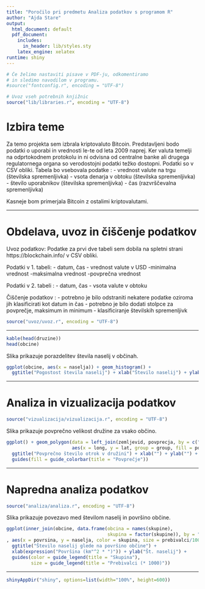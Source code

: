```yaml
---
title: "Poročilo pri predmetu Analiza podatkov s programom R"
author: "Ajda Stare"
output:
  html_document: default
  pdf_document:
    includes:
      in_header: lib/styles.sty
    latex_engine: xelatex
runtime: shiny
---
```


```r
# Če želimo nastaviti pisave v PDF-ju, odkomentiramo
# in sledimo navodilom v programu.
#source("fontconfig.r", encoding = "UTF-8")

# Uvoz vseh potrebnih knjižnic
source("lib/libraries.r", encoding = "UTF-8")
```

# Izbira teme

Za temo projekta sem izbrala kriptovaluto Bitcoin. Predstavljeni bodo podatki o uporabi in vrednosti le-te od leta 2009 naprej. Ker valuta temelji na odprtokodnem protokolu in ni odvisna od centralne banke ali drugega regulatornega organa so verodostojni podatki težko dostopni. Podatki so v CSV obliki. Tabela bo vsebovala podatke : 
- vrednost valute na trgu (številska spremenljivka)
- vsota denarja v obtoku (številska spremenljivka)
- število uporabnikov (številska spremenljivka)
- čas (razvrščevalna spremenljivka)

Kasneje bom primerjala Bitcoin z ostalimi kriptovalutami. 


***

# Obdelava, uvoz in čiščenje podatkov
Uvoz podatkov: 
Podatke za prvi dve tabeli sem dobila na spletni strani https://blockchain.info/ v CSV obliki. 

Podatki v 1. tabeli: 
- datum, čas
- vrednost valute v USD
-minimalna vrednost
-maksimalna vrednost
-povprečna vrednost

Podatki v 2. tabeli : 
- datum, čas
- vsota valute v obtoku


Čiščenje podatkov : 
- potrebno je bilo odstraniti nekatere podatke oziroma jih klasificirati kot datum in čas
- potrebno je bilo dodati stolpce za povprečje, maksimum in minimum
- klasificiranje številskih spremenljivk



```r
source("uvoz/uvoz.r", encoding = "UTF-8")
```
***

```r
kable(head(druzine))
head(obcine)
```

Slika \ref{fig:histogram} prikazuje porazdelitev števila naselij v občinah.

```r
ggplot(obcine, aes(x = naselja)) + geom_histogram() +
  ggtitle("Pogostost števila naselij") + xlab("Število naselij") + ylab("Število občin")
```

***

# Analiza in vizualizacija podatkov

```r
source("vizualizacija/vizualizacija.r", encoding = "UTF-8")
```

Slika \ref{fig:zemljevid} prikazuje povprečno velikost družine za vsako občino.

```r
ggplot() + geom_polygon(data = left_join(zemljevid, povprecja, by = c("OB_UIME" = "obcina")),
                        aes(x = long, y = lat, group = group, fill = povprecje)) +
  ggtitle("Povprečno število otrok v družini") + xlab("") + ylab("") +
  guides(fill = guide_colorbar(title = "Povprečje"))
```

***

# Napredna analiza podatkov

```r
source("analiza/analiza.r", encoding = "UTF-8")
```

Slika \ref{fig:graf} prikazuje povezavo med številom naselij in površino občine.

```r
ggplot(inner_join(obcine, data.frame(obcina = names(skupine),
                                     skupina = factor(skupine)), by = "obcina")
, aes(x = povrsina, y = naselja, color = skupina, size = prebivalci/1000)) + geom_point() +
  ggtitle("Število naselij glede na površino občine") +
  xlab(expression("Površina (km"^2 * ")")) + ylab("Št. naselij") +
  guides(color = guide_legend(title = "Skupina"),
         size = guide_legend(title = "Prebivalci (* 1000)"))
```

***

```r
shinyAppDir("shiny", options=list(width="100%", height=600))
```
